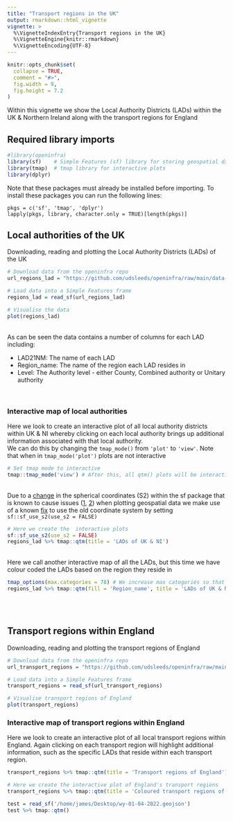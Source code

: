 ```yaml
---
title: "Transport regions in the UK"
output: rmarkdown::html_vignette
vignette: >
  %\VignetteIndexEntry{Transport regions in the UK}
  %\VignetteEngine{knitr::rmarkdown}
  %\VignetteEncoding{UTF-8}
---
```


```r
knitr::opts_chunk$set(
  collapse = TRUE,
  comment = "#>",
  fig.width = 9,
  fig.height = 7.2
)
```

Within this vignette we show the Local Authority Districts (LADs) within the UK & Northern Ireland along with the transport regions for England

## Required library imports

```r
#library(openinfra)
library(sf)    # Simple Features (sf) library for storing geospatial data 
library(tmap)  # tmap library for interactive plots
library(dplyr) 
```
Note that these packages must already be installed before importing. To install these packages you can run the following lines: 
```
pkgs = c('sf', 'tmap', 'dplyr')
lapply(pkgs, library, character.only = TRUE)[length(pkgs)]
```
## Local authorities of the UK

Downloading, reading and plotting the Local Authority Districts (LADs) of the UK

```r
# Download data from the openinfra repo
url_regions_lad = "https://github.com/udsleeds/openinfra/raw/main/data-small/lads_joined_2021.geojson"

# Load data into a Simple Features frame
regions_lad = read_sf(url_regions_lad)

# Visualise the data
plot(regions_lad)
```
<br>
As can be seen the data contains a number of columns for each LAD including: 

* LAD21NM:      The name of each LAD
* Region_name:  The name of the region each LAD resides in
* Level:        The Authority level - either County, Combined authority or Unitary authority

<br>

### Interactive map of local authorities
Here we look to create an interactive plot of all local authority districts within UK & NI whereby clicking on each local authority brings up additional information associated with that local authority. <br> We can do this by changing the ```tmap_mode()``` from `'plot'` to `'view'`. Note that when in `tmap_mode('plot')` plots are not interactive
```r
# Set tmap mode to interactive
tmap::tmap_mode('view') # After this, all qtm() plots will be interactive
```
<br> Due to a [change](https://github.com/r-spatial/sf/issues/1649#issuecomment-860231045) in the spherical coordinates (S2) within the sf package that is known to cause issues ([1](https://github.com/r-tmap/tmap/issues/577), [2](https://github.com/r-tmap/tmap/issues/571)) when plotting geospatial data we make use of a known [fix](https://github.com/r-spatial/sf/issues/1649#issuecomment-860231045) to use the old coordinate system by setting `sf::sf_use_s2(use_s2 = FALSE)`
```r
# Here we create the  interactive plots
sf::sf_use_s2(use_s2 = FALSE)
regions_lad %>% tmap::qtm(title = 'LADs of UK & NI')
```
<br> Here we call another interactive map of all the LADs, but this time we have colour coded the LADs based on the region they reside in
```r
tmap_options(max.categories = 78) # We increase max categories so that every transport region has its own colour
regions_lad %>% tmap::qtm(fill = 'Region_name', title = 'LADs of UK & NI coloured by region')
```
<br><br>

## Transport regions within England

Downloading, reading and plotting the transport regions of England

```r
# Download data from the openinfra repo
url_transport_regions = "https://github.com/udsleeds/openinfra/raw/main/data-small/regions_new.geojson"

# Load data into a Simple Features frame
transport_regions = read_sf(url_transport_regions)

# Visualise transport regions of England
plot(transport_regions)
```

### Interactive map of transport regions within England
Here we look to create an interactive plot of all local transport regions within England. Again clicking on each transport region will highlight additional information, such as the specific LADs that reside within each transport region.
```r
transport_regions %>% tmap::qtm(title = 'Transport regions of England')
```

```r
# Here we create the interactive plot of England's transport regions
transport_regions %>% tmap::qtm(title = 'Coloured transport regions of England', fill = 'Region_name')
```

```r
test = read_sf('/home/james/Desktop/wy-01-04-2022.geojson')
test %>% tmap::qtm()
```

